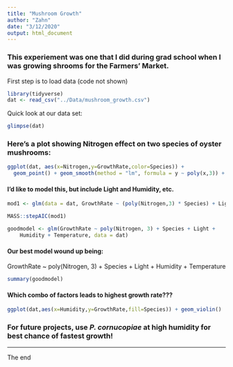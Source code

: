 ---
title: "Mushroom Growth"
author: "Zahn"
date: "3/12/2020"
output: html_document
---


### This experiement was one that I did during grad school when I was growing shrooms for the Farmers' Market.


First step is to load data (code not shown)
```{r, echo=FALSE,message=FALSE,warning=FALSE}
library(tidyverse)
dat <- read_csv("../Data/mushroom_growth.csv")

```

Quick look at our data set:
```{r}
glimpse(dat)
```


### Here's a plot showing Nitrogen effect on two species of oyster mushrooms:
```{r,echo = FALSE}
ggplot(dat, aes(x=Nitrogen,y=GrowthRate,color=Species)) +
  geom_point() + geom_smooth(method = "lm", formula = y ~ poly(x,3)) + theme_bw()

```

#### I'd like to model this, but include Light and Humidity, etc.

```{r, echo=FALSE,warning=FALSE,message=FALSE}
mod1 <- glm(data = dat, GrowthRate ~ (poly(Nitrogen,3) * Species) + Light + Humidity + Temperature)

MASS::stepAIC(mod1)

goodmodel <- glm(GrowthRate ~ poly(Nitrogen, 3) + Species + Light + 
    Humidity + Temperature, data = dat)


```


#### Our best model wound up being:
GrowthRate ~ poly(Nitrogen, 3) + Species + Light + 
    Humidity + Temperature
    
```{r}
summary(goodmodel)
```


#### Which combo of factors leads to highest growth rate???


```{r}

ggplot(dat,aes(x=Humidity,y=GrowthRate,fill=Species)) + geom_violin()
```

### For future projects, use *P. cornucopiae* at high humidity for best chance of fastest growth!
___

The end
